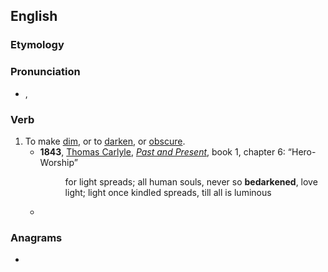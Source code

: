 ==English==

===Etymology===
{{prefix|be|darken|lang=en}}

===Pronunciation===
* {{a|RP}} {{enPR|bĭdärʹkn}}, {{IPA|/bɪˈdɑːkn̩/|lang=en}}

===Verb===
{{en-verb}}

# To make [[dim]], or to [[darken]], or [[obscure]].
#* '''1843''', [[:w:Thomas Carlyle|Thomas Carlyle]], ''[[:w:Past and Present (book)|Past and Present]]'', book 1, chapter 6: “Hero-Worship”
#*: for light spreads; all human souls, never so '''bedarkened''', love light; light once kindled spreads, till all is luminous
#* {{quote-text|lang=en|year=1962|author=Joseph Gies|title=Adventure Underground: Tunnels|page=260|passage=Even if there had been a glimmer of light, the dust would have robbed us of it; it was dense enough to '''bedarken''' an out-of-doors spot.}}

===Anagrams===
* {{anagrams|en|a=abdeeknr|Bednarek|barkened}}
